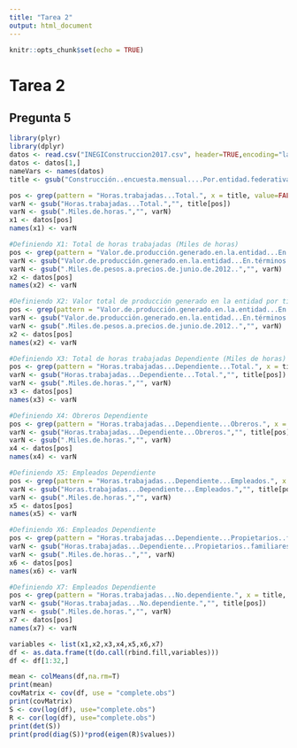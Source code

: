 ```yaml
---
title: "Tarea 2"
output: html_document
---
```


```r
knitr::opts_chunk$set(echo = TRUE)
```

# Tarea 2

## Pregunta 5


```r
library(plyr)
library(dplyr)
datos <- read.csv("INEGIConstruccion2017.csv", header=TRUE,encoding="latin1",stringsAsFactors = F)
datos <- datos[1,]
nameVars <- names(datos)
title <- gsub("Construcción..encuesta.mensual....Por.entidad.federativa...", replacement = "", x = nameVars) 

pos <- grep(pattern = "Horas.trabajadas...Total.", x = title, value=FALSE) 
varN <- gsub("Horas.trabajadas...Total.","", title[pos])
varN <- gsub(".Miles.de.horas.","", varN) 
x1 <- datos[pos] 
names(x1) <- varN

#Definiendo X1: Total de horas trabajadas (Miles de horas)
pos <- grep(pattern = "Valor.de.producción.generado.en.la.entidad...En.términos.reales...Por.tipo.de.obra...Total.", x = title, value=FALSE) 
varN <- gsub("Valor.de.producción.generado.en.la.entidad...En.términos.reales...Por.tipo.de.obra...Total.","", title[pos])
varN <- gsub(".Miles.de.pesos.a.precios.de.junio.de.2012..","", varN) 
x2 <- datos[pos] 
names(x2) <- varN

#Definiendo X2: Valor total de producción generado en la entidad por tipo de obra ($ en términos reales)
pos <- grep(pattern = "Valor.de.producción.generado.en.la.entidad...En.términos.reales...Por.tipo.de.obra...Total.", x = title, value=FALSE) 
varN <- gsub("Valor.de.producción.generado.en.la.entidad...En.términos.reales...Por.tipo.de.obra...Total.","", title[pos])
varN <- gsub(".Miles.de.pesos.a.precios.de.junio.de.2012..","", varN) 
x2 <- datos[pos] 
names(x2) <- varN

#Definiendo X3: Total de horas trabajadas Dependiente (Miles de horas)
pos <- grep(pattern = "Horas.trabajadas...Dependiente...Total.", x = title, value=FALSE) 
varN <- gsub("Horas.trabajadas...Dependiente...Total.","", title[pos])
varN <- gsub(".Miles.de.horas.","", varN) 
x3 <- datos[pos] 
names(x3) <- varN

#Definiendo X4: Obreros Dependiente
pos <- grep(pattern = "Horas.trabajadas...Dependiente...Obreros.", x = title, value=FALSE) 
varN <- gsub("Horas.trabajadas...Dependiente...Obreros.","", title[pos])
varN <- gsub(".Miles.de.horas.","", varN) 
x4 <- datos[pos] 
names(x4) <- varN

#Definiendo X5: Empleados Dependiente
pos <- grep(pattern = "Horas.trabajadas...Dependiente...Empleados.", x = title, value=FALSE) 
varN <- gsub("Horas.trabajadas...Dependiente...Empleados.","", title[pos])
varN <- gsub(".Miles.de.horas.","", varN) 
x5 <- datos[pos] 
names(x5) <- varN

#Definiendo X6: Empleados Dependiente
pos <- grep(pattern = "Horas.trabajadas...Dependiente...Propietarios..familiares.y.otros.trabajadores.no.remunerados.", x = title, value=FALSE) 
varN <- gsub("Horas.trabajadas...Dependiente...Propietarios..familiares.y.otros.trabajadores.no.remunerados.","", title[pos])
varN <- gsub(".Miles.de.horas..","", varN) 
x6 <- datos[pos] 
names(x6) <- varN

#Definiendo X7: Empleados Dependiente
pos <- grep(pattern = "Horas.trabajadas...No.dependiente.", x = title, value=FALSE) 
varN <- gsub("Horas.trabajadas...No.dependiente.","", title[pos])
varN <- gsub(".Miles.de.horas.","", varN) 
x7 <- datos[pos] 
names(x7) <- varN

variables <- list(x1,x2,x3,x4,x5,x6,x7)
df <- as.data.frame(t(do.call(rbind.fill,variables)))
df <- df[1:32,]

mean <- colMeans(df,na.rm=T)
print(mean)
covMatrix <- cov(df, use = "complete.obs")
print(covMatrix)
S <- cov(log(df), use="complete.obs") 
R <- cor(log(df), use="complete.obs") 
print(det(S))
print(prod(diag(S))*prod(eigen(R)$values))
```
